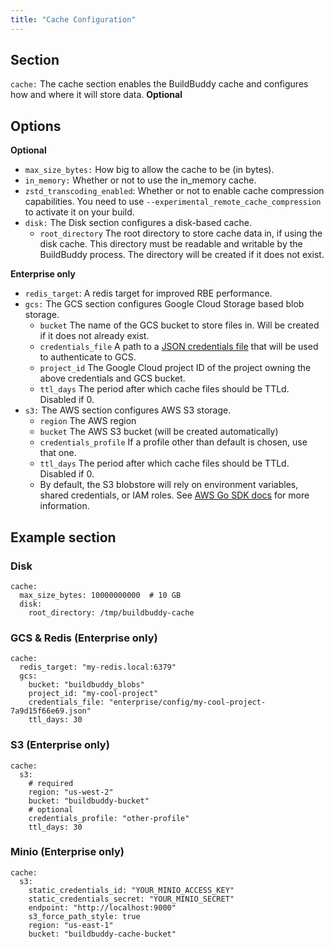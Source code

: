```yaml
---
title: "Cache Configuration"
---
```


## Section[](#section "Direct link to Section")

`cache:` The cache section enables the BuildBuddy cache and configures how and where it will store data. **Optional**

## Options[](#options "Direct link to Options")

**Optional**

* `max_size_bytes:` How big to allow the cache to be (in bytes).
* `in_memory:` Whether or not to use the in\_memory cache.
* `zstd_transcoding_enabled`: Whether or not to enable cache compression capabilities. You need to use `--experimental_remote_cache_compression` to activate it on your build.
* `disk:` The Disk section configures a disk-based cache.  
   * `root_directory` The root directory to store cache data in, if using the disk cache. This directory must be readable and writable by the BuildBuddy process. The directory will be created if it does not exist.

**Enterprise only**

* `redis_target`: A redis target for improved RBE performance.
* `gcs:` The GCS section configures Google Cloud Storage based blob storage.  
   * `bucket` The name of the GCS bucket to store files in. Will be created if it does not already exist.  
   * `credentials_file` A path to a [JSON credentials file](https://cloud.google.com/docs/authentication/getting-started) that will be used to authenticate to GCS.  
   * `project_id` The Google Cloud project ID of the project owning the above credentials and GCS bucket.  
   * `ttl_days` The period after which cache files should be TTLd. Disabled if 0.
* `s3:` The AWS section configures AWS S3 storage.  
   * `region` The AWS region  
   * `bucket` The AWS S3 bucket (will be created automatically)  
   * `credentials_profile` If a profile other than default is chosen, use that one.  
   * `ttl_days` The period after which cache files should be TTLd. Disabled if 0.  
   * By default, the S3 blobstore will rely on environment variables, shared credentials, or IAM roles. See [AWS Go SDK docs](https://docs.aws.amazon.com/sdk-for-go/v1/developer-guide/configuring-sdk.html#specifying-credentials) for more information.

## Example section[](#example-section "Direct link to Example section")

### Disk[](#disk "Direct link to Disk")

```
cache:
  max_size_bytes: 10000000000  # 10 GB
  disk:
    root_directory: /tmp/buildbuddy-cache

```

### GCS & Redis (Enterprise only)[](#gcs--redis-enterprise-only "Direct link to GCS & Redis (Enterprise only)")

```
cache:
  redis_target: "my-redis.local:6379"
  gcs:
    bucket: "buildbuddy_blobs"
    project_id: "my-cool-project"
    credentials_file: "enterprise/config/my-cool-project-7a9d15f66e69.json"
    ttl_days: 30

```

### S3 (Enterprise only)[](#s3-enterprise-only "Direct link to S3 (Enterprise only)")

```
cache:
  s3:
    # required
    region: "us-west-2"
    bucket: "buildbuddy-bucket"
    # optional
    credentials_profile: "other-profile"
    ttl_days: 30

```

### Minio (Enterprise only)[](#minio-enterprise-only "Direct link to Minio (Enterprise only)")

```
cache:
  s3:
    static_credentials_id: "YOUR_MINIO_ACCESS_KEY"
    static_credentials_secret: "YOUR_MINIO_SECRET"
    endpoint: "http://localhost:9000"
    s3_force_path_style: true
    region: "us-east-1"
    bucket: "buildbuddy-cache-bucket"

```